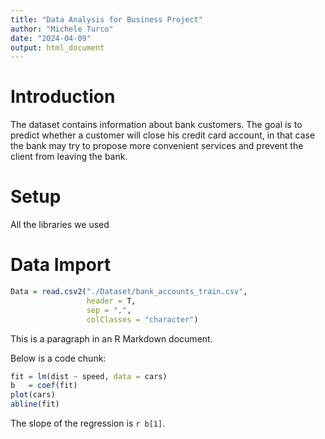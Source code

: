 ```yaml
---
title: "Data Analysis for Business Project"
author: "Michele Turco"
date: "2024-04-09"
output: html_document
---
```


# Introduction

The dataset contains information about bank customers. The goal is to predict whether a customer will close his credit card account, in that case the bank may try to propose more convenient services and prevent the client from leaving the bank.

# Setup

All the libraries we used

# Data Import

```r
Data = read.csv2("./Dataset/bank_accounts_train.csv", 
                 header = T, 
                 sep = ",", 
                 colClasses = "character")

```


This is a paragraph in an R Markdown document.

Below is a code chunk:

```r
fit = lm(dist ~ speed, data = cars)
b   = coef(fit)
plot(cars)
abline(fit)
```

The slope of the regression is `r b[1]`.
